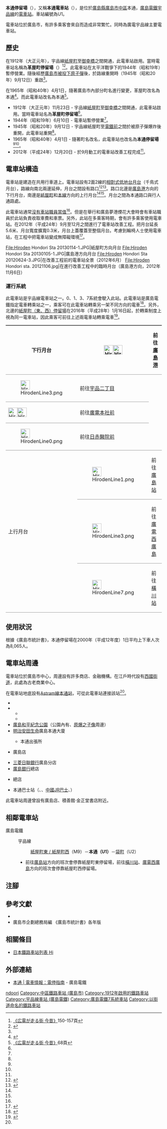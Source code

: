 {{About|廣島電鐵的電車站|Astram線的車站|本通站}}
{{Infobox station
|公司色 = #009944
|站名 = 本通
|圖片 = Hiroden Hondori Sta 20130105-2.JPG
|圖片說明 = 電車站全景
|日文原名 = 本通
|平假名 = ほんどおり
|羅馬拼音 = Hondori
|副站名 = 
|所在地 = {{JPN}}[[廣島縣|廣島縣]][[廣島市|廣島市]][[中區_(廣島市)|中區]]本通
|座標 = {{coord|34|23|37.43|N|132|27|25.69|E|type:railwaystation_region:JP-24|display=inline,title}}
|車站構造 = [[地面車站|地面車站]]
|月台配置 = 2面2線
|啟用年月日 = 1912年（大正元年）11月23日
|廢站年月日 = 
|乘客人數 = 
|上下車人次 = 
|統計年度 = 
|轉車 = [[广岛新交通1号线|Astram線]]（[[本通站|本通站]]）
|全寬備註 = 
|adjacent = {{Adjacent stations|system=廣島電鐵
|line1=宇品線|left1=紙屋町西|right1=袋町|to-left1=紙屋町西|note-left1=M9<br/>0.2km|note-mid1={{Color|#0092d7|●}}U1<br/>距離[[紙屋町停留場|紙屋町]]0.2km|note-right1=U2<br>0.3km
|line2=宇品線|left2=紙屋町東|right2=袋町|to-left2=紙屋町東|note-left2=M9<br/>0.2km|note-mid2={{Color|#0092d7|●}}U1<br/>距離[[紙屋町停留場|紙屋町]]0.2km|note-right2=U2<br>0.3km}}
}}
'''本通停留場'''（{{jpn|j=本通停留場|hg=ほんどおりていりゅうじょう|rm=Hondori teiryūjō|f=y}}），又稱'''本通電車站'''（{{jpn|j=本通電停}}），是位於[[廣島縣|廣島縣]][[廣島市|廣島市]][[中區_(廣島市)|中區]]本通，[[廣島電鐵|廣島電鐵]][[宇品線_(廣島電鐵)|宇品線]]的[[電車站|電車站]]。車站編號為U1。

電車站位於廣島市{{Translink|ja|紙屋町・八丁堀|紙屋町·八丁堀|中心市街地}}，有許多乘客會來自{{Translink|ja|広島本通商店街|廣島本通商店街}}而造成非常繁忙。同時為廣電宇品線主要電車站。

== 歷史 ==
在1912年（大正元年），宇品線[[紙屋町停留場|紙屋町]]至[[御幸橋停留場|御幸橋]]之間開通，此電車站啟用。當時電車站名稱為'''革屋町停留場'''（{{jpn|j=革屋町停留場|hg=かわやちょうていりゅうじょう}}）<ref name=osafune2>[[#osafune|《広電が走る街 今昔》]]150-157頁</ref><ref>{{cite book|author=[[今尾惠介|今尾惠介]]（監修） |title={{Translink|ja|日本鉄道旅行地図帳|日本鐵道旅行地圖帳}} - 全線・全駅・全廃線 |publisher=[[新潮社|新潮社]] |volume=11 中国四国 |year=2009 |isbn=978-4-10-790029-6 |page=37}}</ref>。此電車站在太平洋戰爭下的1944年（昭和19年）暫停營業。隨後經歷[[廣島市原子彈爆炸|廣島市被投下原子彈]]後，於路線重開時（1945年（昭和20年）9月12日）重啟<ref name=osafune2/>。

在1965年（昭和40年）4月1日，隨著廣島市內部分町名進行變更，革屋町改名為本通<ref name=chomei>{{Cite web |url=http://www.city.hiroshima.lg.jp/www/contents/1110871016786/index.html |title=廃止町名と現在の町の区域 |accessdate=2016-08-01 |publisher=広島市 |language=ja |archive-date=2019-07-15 |archive-url=https://web.archive.org/web/20190715130122/http://www.city.hiroshima.lg.jp/www/contents/1110871016786/index.html |dead-url=yes }}</ref>。而此電車站改名為本通<ref name=osafune>[[#osafune|《広電が走る街 今昔》]]68頁</ref>。

* 1912年（大正元年）11月23日 - 宇品線[[紙屋町停留場|紙屋町]]至[[御幸橋停留場|御幸橋]]之間開通，此電車站啟用。當時電車站名為'''革屋町停留場'''<ref name=osafune2/>。
* 1944年（昭和19年）6月10日 - 電車站暫停營業<ref name=osafune2/>。
* 1945年（昭和20年）9月12日 - 宇品線紙屋町至[[廣電本社前停留場|電鐵前]]之間於被原子彈爆炸後重開，此電車站重開<ref name=osafune2/>。
* 1965年（昭和40年）4月1日 - 隨著町名改名，此電車站也改名為'''本通停留場'''<ref name=osafune2/><ref name=chomei/>。
* 2012年（平成24年）12月20日 - 於9月動工的電車站改善工程完成<ref name=improve/>。

== 電車站構造 ==
電車站是建造在共用行車道上。電車站設有2面2線的[[相對式月台|相對式低地台月台]]（千鳥式月台），路線向南北兩邊延伸，月台之間設有路口<ref name=line>{{Cite book|author=川島令三 |authorlink=川島令三 |title=山陽・山陰ライン 全線・全駅・全配線 |year=2012 |publisher=[[講談社|講談社]] |series=【図説】 日本の鉄道 |isbn=978-4-06-295157-9 |volume=第7巻 広島エリア |pages=8・79頁|language=ja}}</ref><ref name=jijo>{{Cite book|author=川島令三 |title={{Translink|ja|全国鉄道事情大研究|全國鐵道事情大研究}} |year=2009 |publisher={{Translink|ja|草思社}} |isbn=978-4-7942-1711-0 |volume=中国篇 2 |pages=103・108頁}}</ref>。路口北邊是[[廣島港停留場|廣島港]]方向的下行月台，南邊是[[紙屋町停留場|紙屋町]]和[[広島電鐵本線|本線]]方向的上行月台<ref name=line/><ref name=jijo/>。月台之間為本通路口與行人通路處。

此電車站通常[[無人車站|沒有車站職員當值]]<ref name=line/>。但是在舉行{{Translink|ja|ひろしまフラワーフェスティバル|廣島花節|花節}}和廣島夢港煙花大會時會有車站職員於此站負責收取車費和車票。另外，此站在多乘客時期，會有許多乘客使用電車站。在2012年（平成24年）9月至12月之間進行了電車站改善工程。把月台延長5.6米、月台寬度擴寬0.3米，月台上蓋覆蓋至整個月台。考慮到輪椅人士使用電車站，在工程中把電車站變成無障礙環境<ref name=improve>{{Cite web |url=http://www.hiroden.co.jp/improve-service/train.html |title=広電サービス向上計画 |publisher=広島電鉄 |date= |accessdate=2013-01-14 |language=ja |archive-date=2020-11-30 |archive-url=https://web.archive.org/web/20201130210258/https://www.hiroden.co.jp/improve-service/train.html |dead-url=no }}</ref>。

<gallery>
File:Hiroden Hondori Sta 20130114-1.JPG|紙屋町方向月台
File:Hiroden Hondori Sta 20130105-1.JPG|廣島港方向月台
File:Hiroden Hondori Sta 20120624-3.JPG|在改善工程前的電車站全景（2012年6月）
File:Hiroden Hondori sta. 20121106.jpg|在進行改善工程中的臨時月台（廣島港方向，2012年11月6日）
</gallery>

=== 運行系統 ===
{{See also|廣島電鐵#運行系統}}
此電車站是宇品線電車站之一。0、1、3、7系統會駛入此站。此電車站是廣島電鐵指定電車轉乘站之一，乘客可在此電車站轉乘另一架不同方向的電車<ref>{{Cite web |url=http://www.hiroden.co.jp/train/use/transfer.html |title=電車のご利用方法：乗換え制度 |accessdate=2016-10-06 |publisher=広島電鉄 |language=ja |archive-date=2019-06-05 |archive-url=https://web.archive.org/web/20190605174651/http://hiroden.co.jp/train/use/transfer.html |dead-url=no }}</ref>。另外，北邊的[[紙屋町停留場|紙屋町（東、西）停留場]]在2016年（平成28年）1月16日起，於轉乘制度上視為同一電車站，因此乘客可前往上述兩電車站轉乘電車<ref>{{Cite press release |title=電車乗換制度の変更について |publisher=広島電鉄 |date=2015年12月21日 |url=http://www.hiroden.co.jp/topics/2015/151221_transfer.html |accessdate=2016年1月16日 |language=ja |archive-date=2016年2月4日 |archive-url=https://web.archive.org/web/20160204140750/http://www.hiroden.co.jp/topics/2015/151221_transfer.html |dead-url=yes }}</ref>。
{| style="border-collapse: collapse;"
|-
! rowspan="4" style="border-width: 2px 0; border-style: ridge; padding: 2px .5em;"|下行月台
| style="border-width: 2px 0; border-style: ridge; padding: 2px .5em;"|[[File:HirodenLine1.png|30px]][[File:HirodenLine3.png|30px]]
| style="border-width: 2px 0; border-style: ridge; padding: 2px .5em;"|前往[[廣島港停留場|廣島港]]
|-
| style="border-width: 2px 0; border-style: ridge; padding: 2px .5em;"|[[File:HirodenLine3.png|30px]]
| style="border-width: 2px 0; border-style: ridge; padding: 2px .5em;"|前往[[宇品二丁目停留場|宇品二丁目]]
|-
| style="border-width: 2px 0; border-style: ridge; padding: 2px .5em;"|[[File:HirodenLine0.png|30px]][[File:HirodenLine7.png|30px]]
| style="border-width: 2px 0; border-style: ridge; padding: 2px .5em;"|前往[[廣電本社前停留場|廣電本社前]]
|-
| style="border-width: 2px 0; border-style: ridge; padding: 2px .5em;"|[[File:HirodenLine0.png|30px]]
| style="border-width: 2px 0; border-style: ridge; padding: 2px .5em;"|前往[[日赤醫院前停留場|日赤醫院前]]
|-
! rowspan="3" style="border-width: 2px 0; border-style: ridge; padding: 2px .5em;"|上行月台
| style="border-width: 2px 0; border-style: ridge; padding: 2px .5em;"|[[File:HirodenLine1.png|30px]]
| style="border-width: 2px 0; border-style: ridge; padding: 2px .5em;"|前往[[廣島站|廣島站]]
|-
| style="border-width: 2px 0; border-style: ridge; padding: 2px .5em;"|[[File:HirodenLine3.png|30px]]
| style="border-width: 2px 0; border-style: ridge; padding: 2px .5em;"|前往[[廣電西廣島站|廣電西廣島]]
|-
| style="border-width: 2px 0; border-style: ridge; padding: 2px .5em;"|[[File:HirodenLine7.png|30px]]
| style="border-width: 2px 0; border-style: ridge; padding: 2px .5em;"|前往[[橫川站_(廣島縣)|橫川站]]
|}

== 使用狀況 ==
根據《廣島市統計書》，本通停留場在2000年（平成12年度）1日平均上下車人次為8,065人。

== 電車站周邊 ==
{{See also|紙屋町·八丁堀}}
電車站位於廣島市中心，周邊設有許多商店、金融機構。在江戶時代設有[[西國街道|西國街道]]，此處為古老商業中心。

在電車站地底設有[[广岛新交通1号线|Astram線]][[本通站|本通站]]，可從此電車站連接該站<ref name=line/>。
* {{Translink|ja|紙屋町シャレオ|紙屋町Shareo}}
* {{Translink|ja|広島本通商店街|廣島本通商店街}}
** {{Translink|ja|サンモール|SUNMALL}}
** {{Translink|ja|アンデルセン (製パン)|安徒生 (製造麵包)|廣島安徒生}}
* [[廣島和平紀念公園|廣島和平紀念公園]]（公園內有{{Translink|ja|レストハウス (広島市)|廣島和平紀念公園休養所|休養所}}、[[原爆之子像|原爆之子像]]周邊）
* [[明治安田生命保险|明治安田生命]]廣島本通大廈
** {{Translink|ja|赤十字血液センター|紅十字血液中心|廣島縣紅十字血液中心}}本通出張所
* {{Translink|ja|ソフマップ|Sofmap}}廣島店
* [[三菱日聯銀行|三菱日聯銀行]]廣島分店
* [[廣島銀行|廣島銀行]]總店
* {{Translink|ja|広島市信用組合|廣島市信用組合}}總店
* 本通巴士站（{{Translink|ja|広電バス|廣電巴士}}、{{Translink|ja|広島バス|廣島巴士}}、[[中國JR巴士|中國JR巴士]]、{{Translink|ja|芸陽バス|藝陽巴士}}）

此電車站周邊曾設有{{Translink|ja|ユニード|Uneed}}廣島店、積善館·金正堂書店附近。

== 相鄰電車站 ==
; 廣島電鐵
: {{color|#0092d7|■}}宇品線
:: [[紙屋町停留場|紙屋町東 / 紙屋町西]]（M9）－'''本通（U1）'''－[[袋町停留場|袋町]]（U2）
:* 前往[[廣島站|廣島站]]方向的班次會停靠紙屋町東停留場，前往[[橫川站_(廣島縣)|橫川站]]、[[廣電西廣島站|廣電西廣島]]方向的班次會停靠紙屋町西停留場。
== 注腳 ==
{{Reflist}}
== 參考文獻 ==
* {{Cite book|author=長船友則 |title={{lang|ja|広電が走る街 今昔}} |year=2005 |publisher=[[JTB出版|JTB出版]] |series=JTB Can Books |isbn=4-533-05986-4|language=ja |ref=osafune}}
* 廣島市企劃總務局編 《廣島市統計書》各年版
== 相關條目 ==
{{Commonscat|Hiroden Hondori Station}}
* [[日本鐵路車站列表_Hi|日本鐵路車站列表 Hi]]
== 外部連結 ==
* [http://www.hiroden.co.jp/train/route-guide/stop-guide/u-1.html 本通 | 電車情報：電停指南] {{Wayback|url=http://www.hiroden.co.jp/train/route-guide/stop-guide/u-1.html |date=20210117041815 }}{{ja icon}} - 廣島電鐵
{{宇品線 (廣島電鐵)}}
{{DEFAULTSORT:Hondori}}
[[Category:日本鐵路車站_Ho|ndoori]]
[[Category:中區鐵路車站_(廣島市)|Category:中區鐵路車站 (廣島市)]]
[[Category:1912年啟用的鐵路車站|Category:1912年啟用的鐵路車站]]
[[Category:宇品線車站_(廣島電鐵)|Category:宇品線車站 (廣島電鐵)]]
[[Category:廣島電鐵7系統車站|Category:廣島電鐵7系統車站]]
[[Category:以街道命名的鐵路車站|Category:以街道命名的鐵路車站]]